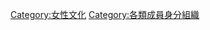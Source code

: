 {{Commonscat|Women's organizations}}

[[Category:女性文化|Category:女性文化]]
[[Category:各類成員身分組織|Category:各類成員身分組織]]
